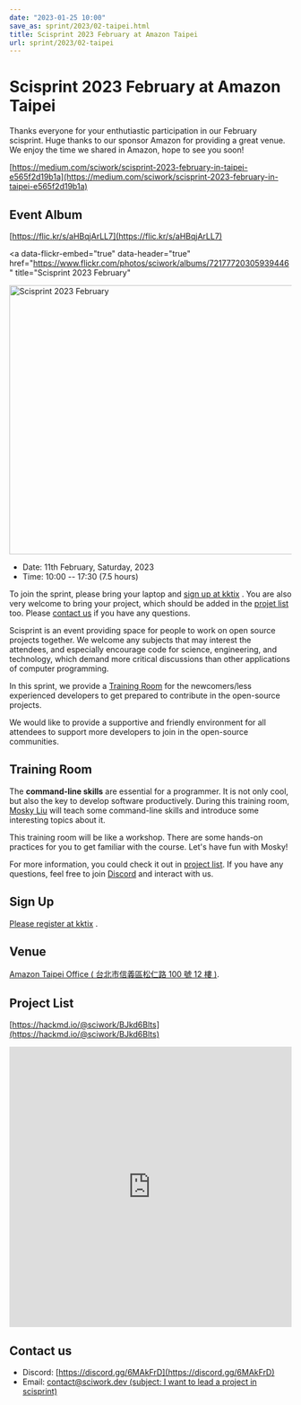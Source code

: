 ```yaml
---
date: "2023-01-25 10:00"
save_as: sprint/2023/02-taipei.html
title: Scisprint 2023 February at Amazon Taipei
url: sprint/2023/02-taipei
---
```


# Scisprint 2023 February at Amazon Taipei

Thanks everyone for your enthutiastic participation in our February
scisprint. Huge thanks to our sponsor Amazon for providing a great
venue. We enjoy the time we shared in Amazon, hope to see you soon!

[https://medium.com/sciwork/scisprint-2023-february-in-taipei-e565f2d19b1a](https://medium.com/sciwork/scisprint-2023-february-in-taipei-e565f2d19b1a)

## Event Album

[https://flic.kr/s/aHBqjArLL7](https://flic.kr/s/aHBqjArLL7)

<a
  data-flickr-embed="true"
  data-header="true"
  href="https://www.flickr.com/photos/sciwork/albums/72177720305939446"
  title="Scisprint 2023 February"
>
  <img
    src="https://live.staticflickr.com/65535/52682729722_345427cd12_z.jpg"
    width="640"
    height="480"
    alt="Scisprint 2023 February"
  />
</a>
<script
  async
  src="//embedr.flickr.com/assets/client-code.js"
  charset="utf-8"
></script>

- Date: 11th February, Saturday, 2023
- Time: 10:00 \-- 17:30 (7.5 hours)

To join the sprint, please bring your laptop and [sign up at
kktix](#sign-up) . You are also very welcome to bring your project,
which should be added in the [projet list](#project-list) too. Please
[contact us](#contact-us) if you have any questions.

Scisprint is an event providing space for people to work on open source
projects together. We welcome any subjects that may interest the
attendees, and especially encourage code for science, engineering, and
technology, which demand more critical discussions than other
applications of computer programming.

In this sprint, we provide a [Training Room](#Training-Room) for the
newcomers/less experienced developers to get prepared to contribute in
the open-source projects.

We would like to provide a supportive and friendly environment for all
attendees to support more developers to join in the open-source
communities.

## Training Room

The **command-line skills** are essential for a programmer. It is not
only cool, but also the key to develop software productively. During
this training room, [Mosky
Liu](https://www.linkedin.com/in/moskyliu/?originalSubdomain=tw) will
teach some command-line skills and introduce some interesting topics
about it.

This training room will be like a workshop. There are some hands-on
practices for you to get familiar with the course. Let\'s have fun with
Mosky!

For more information, you could check it out in [project
list](#Project-List). If you have any questions, feel free to join
[Discord](https://discord.gg/6MAkFrD) and interact with us.

## Sign Up

[Please register at
kktix](https://sciwork.kktix.cc/events/scisprint-202302-taipei) .

## Venue

[Amazon Taipei Office ( 台北市信義區松仁路 100 號 12 樓
)](https://goo.gl/maps/otL6ina7pCccRGW4A).

<Map src="https://www.google.com/maps/embed?pb=!1m18!1m12!1m3!1d4403.679246445815!2d121.56386270739861!3d25.034786357738195!2m3!1f0!2f0!3f0!3m2!1i1024!2i768!4f13.1!3m3!1m2!1s0x3442ab1b61870dbd%3A0xf940396f5f36952e!2sAmazon%20TPE14!5e0!3m2!1szh-TW!2stw!4v1674653490312!5m2!1szh-TW!2stw" />

## Project List

[https://hackmd.io/@sciwork/BJkd6Blts](https://hackmd.io/@sciwork/BJkd6Blts)

<iframe
  width="100%"
  height="500"
  src="https://hackmd.io/@sciwork/BJkd6Blts"
  frameBorder="0"
></iframe>

## Contact us

- Discord: [https://discord.gg/6MAkFrD](https://discord.gg/6MAkFrD)
- Email: [contact@sciwork.dev (subject: I want to lead a project in
  scisprint)](mailto:contact@sciwork.dev?subject=[sciwork]%20I%20want%20to%20lead%20a%20project%20in%20scisprint)
